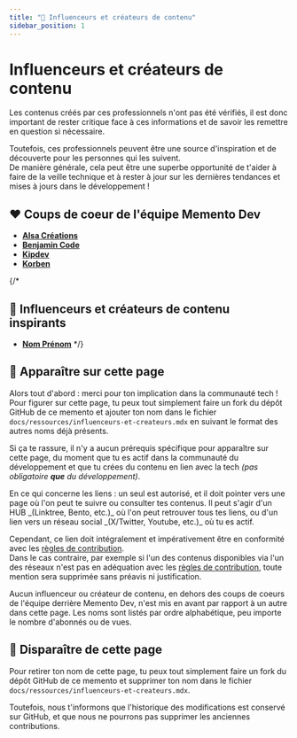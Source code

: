 ```yaml
---
title: "🎥 Influenceurs et créateurs de contenu"
sidebar_position: 1
---
```



# Influenceurs et créateurs de contenu

<Admonition type="warning">
Les contenus créés par ces professionnels n'ont pas été vérifiés, il est donc important de rester critique face à ces informations et de savoir les remettre en question si nécessaire.

Toutefois, ces professionnels peuvent être une source d'inspiration et de découverte pour les personnes qui les suivent.  
De manière générale, cela peut être une superbe opportunité de t'aider à faire de la veille technique et à rester à jour sur les dernières tendances et mises à jours dans le développement !
</Admonition>

## ❤️ Coups de coeur de l'équipe Memento Dev

- [**Alsa Créations**](https://www.alsacreations.com/)
- [**Benjamin Code**](https://bento.me/benjamincode)
- [**Kipdev**](https://kipdev.io/)
- [**Korben**](https://korben.info/)

{/*
## 🌟 Influenceurs et créateurs de contenu inspirants

- [**Nom Prénom**](https://www.exemple.com)
*/}

## 🫶 Apparaître sur cette page

Alors tout d'abord : merci pour ton implication dans la communauté tech !  
Pour figurer sur cette page, tu peux tout simplement faire un fork du dépôt GitHub de ce memento et ajouter ton nom dans le fichier `docs/ressources/influenceurs-et-createurs.mdx` en suivant le format des autres noms déjà présents.

Si ça te rassure, il n'y a aucun prérequis spécifique pour apparaître sur cette page, du moment que tu es actif dans la communauté du développement et que tu crées du contenu en lien avec la tech _(pas obligatoire **que** du développement)_.

<Admonition type="info" title="Lien vers tes différents réseaux">
En ce qui concerne les liens : un seul est autorisé, et il doit pointer vers une page où l'on peut te suivre ou consulter tes contenus.  
Il peut s'agir d'un HUB _(Linktree, Bento, etc.)_ où l'on peut retrouver tous tes liens, ou d'un lien vers un réseau social _(X/Twitter, Youtube, etc.)_ où tu es actif.

Cependant, ce lien doit intégralement et impérativement être en conformité avec les [règles de contribution](/contribuer#-directives-de-r%C3%A9daction).  
Dans le cas contraire, par exemple si l'un des contenus disponibles via l'un des réseaux n'est pas en adéquation avec les [règles de contribution](/contribuer#-directives-de-r%C3%A9daction), toute mention sera supprimée sans préavis ni justification.
</Admonition>

<Admonition type="warning" title="Ordre d'apparition">
Aucun influenceur ou créateur de contenu, en dehors des coups de coeurs de l'équipe derrière Memento Dev, n'est mis en avant par rapport à un autre dans cette page.  
Les noms sont listés par ordre alphabétique, peu importe le nombre d'abonnés ou de vues.
</Admonition>

## 🥷 Disparaître de cette page

Pour retirer ton nom de cette page, tu peux tout simplement faire un fork du dépôt GitHub de ce memento et supprimer ton nom dans le fichier `docs/ressources/influenceurs-et-createurs.mdx`.

Toutefois, nous t'informons que l'historique des modifications est conservé sur GitHub, et que nous ne pourrons pas supprimer les anciennes contributions.